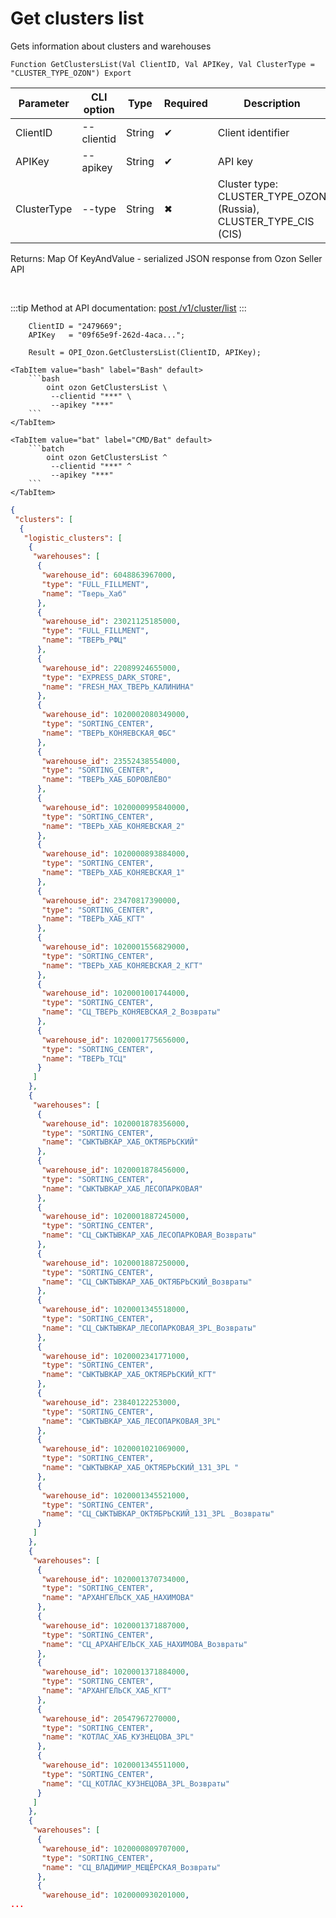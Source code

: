 ﻿---
sidebar_position: 1
description: Get clusters list and other functions to work with Ozon in the Open Integration Package, a free open-source integration library for 1C:Enterprise 8, OneScript and CLI
keywords: [1C, 1С, 1С:Enterprise, 1С:Enterprise 8.3, API, Integration, Services, Exchange, OneScript, CLI, Ozon]
---


# Get clusters list
 Gets information about clusters and warehouses



`Function GetClustersList(Val ClientID, Val APIKey, Val ClusterType = "CLUSTER_TYPE_OZON") Export`

  | Parameter | CLI option | Type | Required | Description |
  |-|-|-|-|-|
  | ClientID | --clientid | String | &#x2714; | Client identifier |
  | APIKey | --apikey | String | &#x2714; | API key |
  | ClusterType | --type | String | &#x2716; | Cluster type: CLUSTER_TYPE_OZON (Russia), CLUSTER_TYPE_CIS (CIS) |

  
  Returns:  Map Of KeyAndValue - serialized JSON response from Ozon Seller API

<br/>

:::tip
Method at API documentation: [post /v1/cluster/list](https://docs.ozon.ru/api/seller/#operation/SupplyDraftAPI_DraftClusterList)
:::
<br/>



```bsl title="1C:Enterprise/OneScript code example"
    ClientID = "2479669";
    APIKey   = "09f65e9f-262d-4aca...";

    Result = OPI_Ozon.GetClustersList(ClientID, APIKey);
```
 

 <Tabs>
  
    <TabItem value="bash" label="Bash" default>
        ```bash
            oint ozon GetClustersList \
             --clientid "***" \
             --apikey "***"
        ```
    </TabItem>
  
    <TabItem value="bat" label="CMD/Bat" default>
        ```batch
            oint ozon GetClustersList ^
             --clientid "***" ^
             --apikey "***"
        ```
    </TabItem>
</Tabs>


```json title="Result"
{
 "clusters": [
  {
   "logistic_clusters": [
    {
     "warehouses": [
      {
       "warehouse_id": 6048863967000,
       "type": "FULL_FILLMENT",
       "name": "Тверь_Хаб"
      },
      {
       "warehouse_id": 23021125185000,
       "type": "FULL_FILLMENT",
       "name": "ТВЕРЬ_РФЦ"
      },
      {
       "warehouse_id": 22089924655000,
       "type": "EXPRESS_DARK_STORE",
       "name": "FRESH_MAX_ТВЕРЬ_КАЛИНИНА"
      },
      {
       "warehouse_id": 1020002080349000,
       "type": "SORTING_CENTER",
       "name": "ТВЕРЬ_КОНЯЕВСКАЯ_ФБС"
      },
      {
       "warehouse_id": 23552438554000,
       "type": "SORTING_CENTER",
       "name": "ТВЕРЬ_ХАБ_БОРОВЛЁВО"
      },
      {
       "warehouse_id": 1020000995840000,
       "type": "SORTING_CENTER",
       "name": "ТВЕРЬ_ХАБ_КОНЯЕВСКАЯ_2"
      },
      {
       "warehouse_id": 1020000893884000,
       "type": "SORTING_CENTER",
       "name": "ТВЕРЬ_ХАБ_КОНЯЕВСКАЯ_1"
      },
      {
       "warehouse_id": 23470817390000,
       "type": "SORTING_CENTER",
       "name": "ТВЕРЬ_ХАБ_КГТ"
      },
      {
       "warehouse_id": 1020001556829000,
       "type": "SORTING_CENTER",
       "name": "ТВЕРЬ_ХАБ_КОНЯЕВСКАЯ_2_КГТ"
      },
      {
       "warehouse_id": 1020001001744000,
       "type": "SORTING_CENTER",
       "name": "СЦ_ТВЕРЬ_КОНЯЕВСКАЯ_2_Возвраты"
      },
      {
       "warehouse_id": 1020001775656000,
       "type": "SORTING_CENTER",
       "name": "ТВЕРЬ_ТСЦ"
      }
     ]
    },
    {
     "warehouses": [
      {
       "warehouse_id": 1020001878356000,
       "type": "SORTING_CENTER",
       "name": "СЫКТЫВКАР_ХАБ_ОКТЯБРЬСКИЙ"
      },
      {
       "warehouse_id": 1020001878456000,
       "type": "SORTING_CENTER",
       "name": "СЫКТЫВКАР_ХАБ_ЛЕСОПАРКОВАЯ"
      },
      {
       "warehouse_id": 1020001887245000,
       "type": "SORTING_CENTER",
       "name": "СЦ_СЫКТЫВКАР_ХАБ_ЛЕСОПАРКОВАЯ_Возвраты"
      },
      {
       "warehouse_id": 1020001887250000,
       "type": "SORTING_CENTER",
       "name": "СЦ_СЫКТЫВКАР_ХАБ_ОКТЯБРЬСКИЙ_Возвраты"
      },
      {
       "warehouse_id": 1020001345518000,
       "type": "SORTING_CENTER",
       "name": "СЦ_СЫКТЫВКАР_ЛЕСОПАРКОВАЯ_3PL_Возвраты"
      },
      {
       "warehouse_id": 1020002341771000,
       "type": "SORTING_CENTER",
       "name": "СЫКТЫВКАР_ХАБ_ОКТЯБРЬСКИЙ_КГТ"
      },
      {
       "warehouse_id": 23840122253000,
       "type": "SORTING_CENTER",
       "name": "СЫКТЫВКАР_ХАБ_ЛЕСОПАРКОВАЯ_3PL"
      },
      {
       "warehouse_id": 1020001021069000,
       "type": "SORTING_CENTER",
       "name": "СЫКТЫВКАР_ХАБ_ОКТЯБРЬСКИЙ_131_3PL "
      },
      {
       "warehouse_id": 1020001345521000,
       "type": "SORTING_CENTER",
       "name": "СЦ_СЫКТЫВКАР_ОКТЯБРЬСКИЙ_131_3PL _Возвраты"
      }
     ]
    },
    {
     "warehouses": [
      {
       "warehouse_id": 1020001370734000,
       "type": "SORTING_CENTER",
       "name": "АРХАНГЕЛЬСК_ХАБ_НАХИМОВА"
      },
      {
       "warehouse_id": 1020001371887000,
       "type": "SORTING_CENTER",
       "name": "СЦ_АРХАНГЕЛЬСК_ХАБ_НАХИМОВА_Возвраты"
      },
      {
       "warehouse_id": 1020001371884000,
       "type": "SORTING_CENTER",
       "name": "АРХАНГЕЛЬСК_ХАБ_КГТ"
      },
      {
       "warehouse_id": 20547967270000,
       "type": "SORTING_CENTER",
       "name": "КОТЛАС_ХАБ_КУЗНЕЦОВА_3PL"
      },
      {
       "warehouse_id": 1020001345511000,
       "type": "SORTING_CENTER",
       "name": "СЦ_КОТЛАС_КУЗНЕЦОВА_3PL_Возвраты"
      }
     ]
    },
    {
     "warehouses": [
      {
       "warehouse_id": 1020000809707000,
       "type": "SORTING_CENTER",
       "name": "СЦ_ВЛАДИМИР_МЕЩЁРСКАЯ_Возвраты"
      },
      {
       "warehouse_id": 1020000930201000,
...
```
